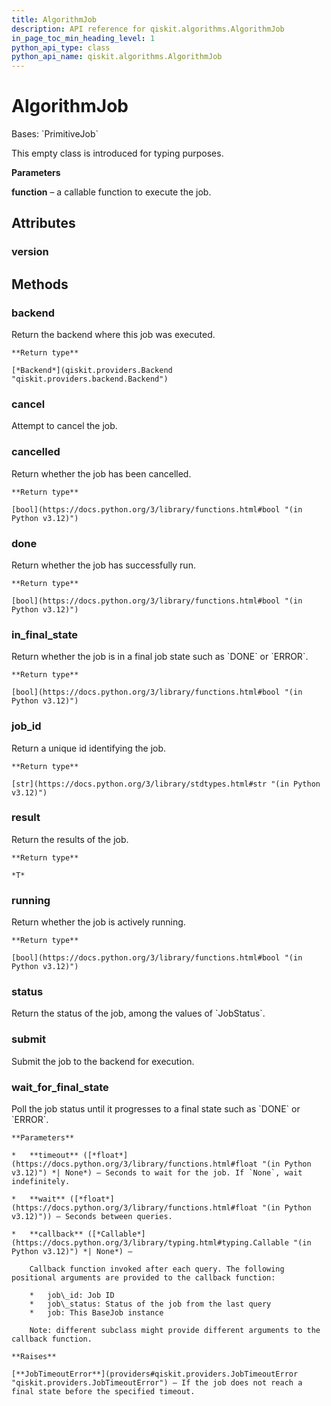 ```yaml
---
title: AlgorithmJob
description: API reference for qiskit.algorithms.AlgorithmJob
in_page_toc_min_heading_level: 1
python_api_type: class
python_api_name: qiskit.algorithms.AlgorithmJob
---
```


# AlgorithmJob

<Class id="qiskit.algorithms.AlgorithmJob" isDedicatedPage={true} github="https://github.com/qiskit/qiskit/tree/stable/0.46/qiskit/algorithms/algorithm_job.py" signature="qiskit.algorithms.AlgorithmJob(function, *args, **kwargs)">
  Bases: `PrimitiveJob`

  This empty class is introduced for typing purposes.

  **Parameters**

  **function** – a callable function to execute the job.

  ## Attributes

  ### version

  <Attribute id="qiskit.algorithms.AlgorithmJob.version" name="version" attributeValue="= 1" />

  ## Methods

  ### backend

  <Function id="qiskit.algorithms.AlgorithmJob.backend" name="backend" signature="backend()">
    Return the backend where this job was executed.

    **Return type**

    [*Backend*](qiskit.providers.Backend "qiskit.providers.backend.Backend")
  </Function>

  ### cancel

  <Function id="qiskit.algorithms.AlgorithmJob.cancel" name="cancel" signature="cancel()">
    Attempt to cancel the job.
  </Function>

  ### cancelled

  <Function id="qiskit.algorithms.AlgorithmJob.cancelled" name="cancelled" signature="cancelled()">
    Return whether the job has been cancelled.

    **Return type**

    [bool](https://docs.python.org/3/library/functions.html#bool "(in Python v3.12)")
  </Function>

  ### done

  <Function id="qiskit.algorithms.AlgorithmJob.done" name="done" signature="done()">
    Return whether the job has successfully run.

    **Return type**

    [bool](https://docs.python.org/3/library/functions.html#bool "(in Python v3.12)")
  </Function>

  ### in\_final\_state

  <Function id="qiskit.algorithms.AlgorithmJob.in_final_state" name="in_final_state" signature="in_final_state()">
    Return whether the job is in a final job state such as `DONE` or `ERROR`.

    **Return type**

    [bool](https://docs.python.org/3/library/functions.html#bool "(in Python v3.12)")
  </Function>

  ### job\_id

  <Function id="qiskit.algorithms.AlgorithmJob.job_id" name="job_id" signature="job_id()">
    Return a unique id identifying the job.

    **Return type**

    [str](https://docs.python.org/3/library/stdtypes.html#str "(in Python v3.12)")
  </Function>

  ### result

  <Function id="qiskit.algorithms.AlgorithmJob.result" name="result" signature="result()">
    Return the results of the job.

    **Return type**

    *T*
  </Function>

  ### running

  <Function id="qiskit.algorithms.AlgorithmJob.running" name="running" signature="running()">
    Return whether the job is actively running.

    **Return type**

    [bool](https://docs.python.org/3/library/functions.html#bool "(in Python v3.12)")
  </Function>

  ### status

  <Function id="qiskit.algorithms.AlgorithmJob.status" name="status" signature="status()">
    Return the status of the job, among the values of `JobStatus`.
  </Function>

  ### submit

  <Function id="qiskit.algorithms.AlgorithmJob.submit" name="submit" signature="submit()">
    Submit the job to the backend for execution.
  </Function>

  ### wait\_for\_final\_state

  <Function id="qiskit.algorithms.AlgorithmJob.wait_for_final_state" name="wait_for_final_state" signature="wait_for_final_state(timeout=None, wait=5, callback=None)">
    Poll the job status until it progresses to a final state such as `DONE` or `ERROR`.

    **Parameters**

    *   **timeout** ([*float*](https://docs.python.org/3/library/functions.html#float "(in Python v3.12)") *| None*) – Seconds to wait for the job. If `None`, wait indefinitely.

    *   **wait** ([*float*](https://docs.python.org/3/library/functions.html#float "(in Python v3.12)")) – Seconds between queries.

    *   **callback** ([*Callable*](https://docs.python.org/3/library/typing.html#typing.Callable "(in Python v3.12)") *| None*) –

        Callback function invoked after each query. The following positional arguments are provided to the callback function:

        *   job\_id: Job ID
        *   job\_status: Status of the job from the last query
        *   job: This BaseJob instance

        Note: different subclass might provide different arguments to the callback function.

    **Raises**

    [**JobTimeoutError**](providers#qiskit.providers.JobTimeoutError "qiskit.providers.JobTimeoutError") – If the job does not reach a final state before the specified timeout.
  </Function>
</Class>

